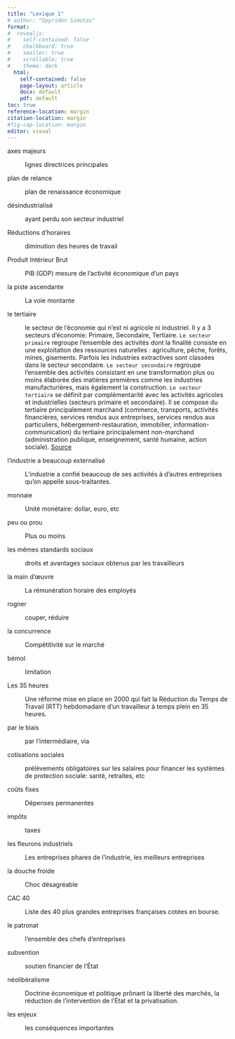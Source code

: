 ```yaml
---
title: "Lexique 1"
# author: "Spyridon Simotas"
format: 
#  revealjs: 
#    self-contained: false
#    chalkboard: true
#    smaller: true
#    scrollable: true
#    theme: dark
  html: 
    self-contained: false
    page-layout: article
    docx: default
    pdf: default
toc: true
reference-location: margin
citation-location: margin
#fig-cap-location: margin
editor: visual  
---
```


axes majeurs

:   lignes directrices principales

plan de relance

:   plan de renaissance économique

désindustrialisé

:   ayant perdu son secteur industriel

Réductions d'horaires

:   diminution des heures de travail

Produit Intérieur Brut

:   PIB (GDP) mesure de l'activité économique d'un pays

la piste ascendante

:   La voie montante

le tertiaire 

:   le secteur de l'économie qui n'est ni agricole ni industriel. Il y a 3 secteurs d'économie: Primaire, Secondaire, Tertiaire. `Le secteur primaire` regroupe l'ensemble des activités dont la finalité consiste en une exploitation des ressources naturelles : agriculture, pêche, forêts, mines, gisements. Parfois les industries extractives sont classées dans le secteur secondaire. `Le secteur secondaire` regroupe l'ensemble des activités consistant en une transformation plus ou moins élaborée des matières premières comme les industries manufacturières, mais également la construction. `Le secteur tertiaire` se définit par complémentarité avec les activités agricoles et industrielles (secteurs primaire et secondaire). Il se compose du tertiaire principalement marchand (commerce, transports, activités financières, services rendus aux entreprises, services rendus aux particuliers, hébergement-restauration, immobilier, information-communication) du tertiaire principalement non-marchand (administration publique, enseignement, santé humaine, action sociale). [Source](https://www.vie-publique.fr/fiches/269995-les-grands-secteurs-de-production-primaire-secondaire-et-tertiaire)

l'industrie a beaucoup externalisé

:   L'industrie a confié beaucoup de ses activités à d'autres entreprises qu'on appelle sous-traitantes.

monnaie

:   Unité monétaire: dollar, euro, etc

peu ou prou

:   Plus ou moins

les mêmes standards sociaux  

:   droits et avantages sociaux obtenus par les travailleurs

la main d'œuvre

:   La rémunération horaire des employés

rogner

:   couper, réduire

la concurrence

:   Compétitivité sur le marché

bémol

:   limitation

Les 35 heures

:   Une réforme mise en place en 2000 qui fait la Réduction du Temps de Travail (RTT) hebdomadaire d'un travailleur à temps plein en 35 heures.

par le biais

:   par l'intermédiaire, via

cotisations sociales 

:   prélèvements obligatoires sur les salaires pour financer les systèmes de protection sociale: santé, retraites, etc

coûts fixes

:   Dépenses permanentes

impôts

:   taxes

les fleurons industriels

:   Les entreprises phares de l'industrie, les meilleurs entreprises

la douche froide

:   Choc désagréable

CAC 40

:   Liste des 40 plus grandes entreprises françaises cotées en bourse.

le patronat

:   l'ensemble des chefs d'entreprises

subvention

:   soutien financier de l'État

néolibéralisme

:   Doctrine économique et politique prônant la liberté des marchés, la réduction de l'intervention de l'État et la privatisation.

les enjeux

:   les conséquences importantes
